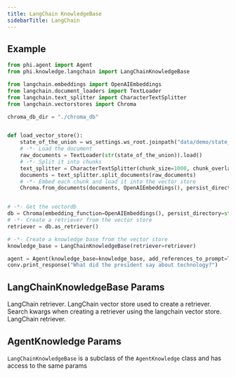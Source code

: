 ```yaml
---
title: LangChain KnowledgeBase
sidebarTitle: LangChain
---
```


## Example

```python langchain_kb.py
from phi.agent import Agent
from phi.knowledge.langchain import LangChainKnowledgeBase

from langchain.embeddings import OpenAIEmbeddings
from langchain.document_loaders import TextLoader
from langchain.text_splitter import CharacterTextSplitter
from langchain.vectorstores import Chroma

chroma_db_dir = "./chroma_db"


def load_vector_store():
    state_of_the_union = ws_settings.ws_root.joinpath("data/demo/state_of_the_union.txt")
    # -*- Load the document
    raw_documents = TextLoader(str(state_of_the_union)).load()
    # -*- Split it into chunks
    text_splitter = CharacterTextSplitter(chunk_size=1000, chunk_overlap=0)
    documents = text_splitter.split_documents(raw_documents)
    # -*- Embed each chunk and load it into the vector store
    Chroma.from_documents(documents, OpenAIEmbeddings(), persist_directory=str(chroma_db_dir))


# -*- Get the vectordb
db = Chroma(embedding_function=OpenAIEmbeddings(), persist_directory=str(chroma_db_dir))
# -*- Create a retriever from the vector store
retriever = db.as_retriever()

# -*- Create a knowledge base from the vector store
knowledge_base = LangChainKnowledgeBase(retriever=retriever)

agent = Agent(knowledge_base=knowledge_base, add_references_to_prompt=True)
conv.print_response("What did the president say about technology?")
```

## LangChainKnowledgeBase Params

<ResponseField name="loader" type="Callable">
  LangChain retriever.
</ResponseField>
<ResponseField name="vectorstore" type="Any">
  LangChain vector store used to create a retriever.
</ResponseField>
<ResponseField name="search_kwargs" type="dict" >
  Search kwargs when creating a retriever using the langchain vector store.
</ResponseField>
<ResponseField name="retriever" type="Any">
  LangChain retriever.
</ResponseField>

## AgentKnowledge Params

`LangChainKnowledgeBase` is a subclass of the `AgentKnowledge` class and has access to the same params

<Snippet file="kb-base-reference.mdx" />

